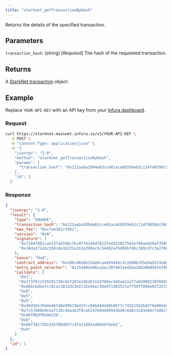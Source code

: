 ```yaml
---
title: "starknet_getTransactionByHash"
---
```



Returns the details of the specified transaction.

## Parameters

`transaction_hash`: (string) [*Required*] The hash of the requested transaction.

## Returns

A [StarkNet transaction](https://docs.starknet.io/documentation/architecture_and_concepts/Network_Architecture/transactions/)
object.

## Example

Replace `YOUR-API-KEY` with an API key from your [Infura dashboard](https://infura.io/dashboard).

### Request

<Tabs>
<TabItem value="cURL">

```bash
curl https://starknet-mainnet.infura.io/v3/YOUR-API-KEY \
  -X POST \
  -H "Content-Type: application/json" \
  -d '{
    "jsonrpc": "2.0",
    "method": "starknet_getTransactionByHash",
    "params": {
      "transaction_hash": "0x121aaba2894a63cce81acabb559eb2c114f4859dc5803e0b91349ec398d2eb0"
    },
    "id": 1
  }'
```

</TabItem>
</Tabs>

### Response

<Tabs>
<TabItem value="JSON">

```json
{
  "jsonrpc": "2.0",
  "result": {
    "type": "INVOKE",
    "transaction_hash": "0x121aaba2894a63cce81acabb559eb2c114f4859dc5803e0b91349ec398d2eb0",
    "max_fee": "0xcfa4301cf492",
    "version": "0x0",
    "signature": [
      "0x71847081cae237a92ddcfbc8ff4144df8237ed251027563e709aeb69af35099",
      "0x36da171a5c558c8a1b233a163a399ac5c54d82a7bd0bbfdbc360cd7c3e2700d"
    ],
    "nonce": "0x0",
    "contract_address": "0x206cd6b8b25de0ca44b944d13c2608b355e9a9224a887e2e9447cf5ae3cb2a8",
    "entry_point_selector": "0x15d40a3d6ca2ac30f4031e42be28da9b056fef9bb7357ac5e85627ee876e5ad",
    "calldata": [
      "0x1",
      "0x173f81c529191726c6e7287e24626fe24760ac44dae2a1f7e02080230f8458b",
      "0x68bcbdba7cc8cac2832d23e2c32e9eec39a9f1d03521eff5dff800a62725fa",
      "0x0",
      "0x5",
      "0x5",
      "0x49d36570d4e46f48e99674bd3fcc84644ddd6b96f7c741b1562b82f9e004dc7",
      "0x7c57808b9cea7130c44aab2f8ca6147b04408943b48c6d8c3c83eb8cfdd8c0b",
      "0xd6f06df0e9632b",
      "0x0",
      "0x6873917301545706d657c47a11d83ad9840fbeb3",
      "0x9"
    ]
  },
  "id": 1
}
```

</TabItem>
</Tabs>

